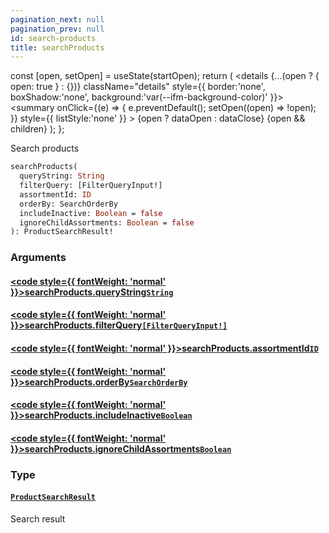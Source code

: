 ```yaml
---
pagination_next: null
pagination_prev: null
id: search-products
title: searchProducts
---
```









  const [open, setOpen] = useState(startOpen);
  return (
    <details {...(open ? { open: true } : {})} className="details" style={{ border:'none', boxShadow:'none', background:'var(--ifm-background-color)' }}>
      <summary
        onClick={(e) => {
          e.preventDefault();
          setOpen((open) => !open);
        }}
        style={{ listStyle:'none' }}
      >
      {open ? dataOpen : dataClose}
      </summary>
      {open && children}
    </details>
  );
};








Search products


```graphql
searchProducts(
  queryString: String
  filterQuery: [FilterQueryInput!]
  assortmentId: ID
  orderBy: SearchOrderBy
  includeInactive: Boolean = false
  ignoreChildAssortments: Boolean = false
): ProductSearchResult!
```




### Arguments

#### [<code style={{ fontWeight: 'normal' }}>searchProducts.<b>queryString</b></code>](#)<Bullet />[`String`](/schema/types/scalars/string.mdx) <Badge class="badge badge--secondary" text="scalar"/> 



#### [<code style={{ fontWeight: 'normal' }}>searchProducts.<b>filterQuery</b></code>](#)<Bullet />[`[FilterQueryInput!]`](/schema/types/inputs/filter-query-input.mdx) <Badge class="badge badge--secondary" text="list"/> <Badge class="badge badge--secondary" text="input"/> 



#### [<code style={{ fontWeight: 'normal' }}>searchProducts.<b>assortmentId</b></code>](#)<Bullet />[`ID`](/schema/types/scalars/id.mdx) <Badge class="badge badge--secondary" text="scalar"/> 



#### [<code style={{ fontWeight: 'normal' }}>searchProducts.<b>orderBy</b></code>](#)<Bullet />[`SearchOrderBy`](/schema/types/enums/search-order-by.mdx) <Badge class="badge badge--secondary" text="enum"/> 



#### [<code style={{ fontWeight: 'normal' }}>searchProducts.<b>includeInactive</b></code>](#)<Bullet />[`Boolean`](/schema/types/scalars/boolean.mdx) <Badge class="badge badge--secondary" text="scalar"/> 



#### [<code style={{ fontWeight: 'normal' }}>searchProducts.<b>ignoreChildAssortments</b></code>](#)<Bullet />[`Boolean`](/schema/types/scalars/boolean.mdx) <Badge class="badge badge--secondary" text="scalar"/> 



### Type

#### [`ProductSearchResult`](/schema/types/objects/product-search-result.mdx) <Badge class="badge badge--secondary" text="object"/> 
Search result






